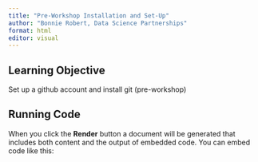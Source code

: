 ```yaml
---
title: "Pre-Workshop Installation and Set-Up"
author: "Bonnie Robert, Data Science Partnerships"
format: html
editor: visual
---
```


## Learning Objective

Set up a github account and install git (pre-workshop)

## Running Code

When you click the **Render** button a document will be generated that includes both content and the output of embedded code. You can embed code like this:
